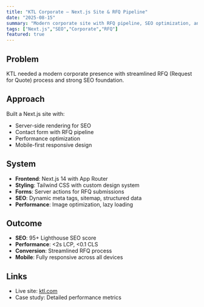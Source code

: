 ```yaml
---
title: "KTL Corporate — Next.js Site & RFQ Pipeline"
date: "2025-08-15"
summary: "Modern corporate site with RFQ pipeline, SEO optimization, and bilingual rollout."
tags: ["Next.js","SEO","Corporate","RFQ"]
featured: true
---
```


## Problem
KTL needed a modern corporate presence with streamlined RFQ (Request for Quote) process and strong SEO foundation.

## Approach
Built a Next.js site with:
- Server-side rendering for SEO
- Contact form with RFQ pipeline
- Performance optimization
- Mobile-first responsive design

## System
- **Frontend**: Next.js 14 with App Router
- **Styling**: Tailwind CSS with custom design system
- **Forms**: Server actions for RFQ submissions
- **SEO**: Dynamic meta tags, sitemap, structured data
- **Performance**: Image optimization, lazy loading

## Outcome
- **SEO**: 95+ Lighthouse SEO score
- **Performance**: &lt;2s LCP, &lt;0.1 CLS
- **Conversion**: Streamlined RFQ process
- **Mobile**: Fully responsive across all devices

## Links
- Live site: [ktl.com](https://ktl.com)
- Case study: Detailed performance metrics